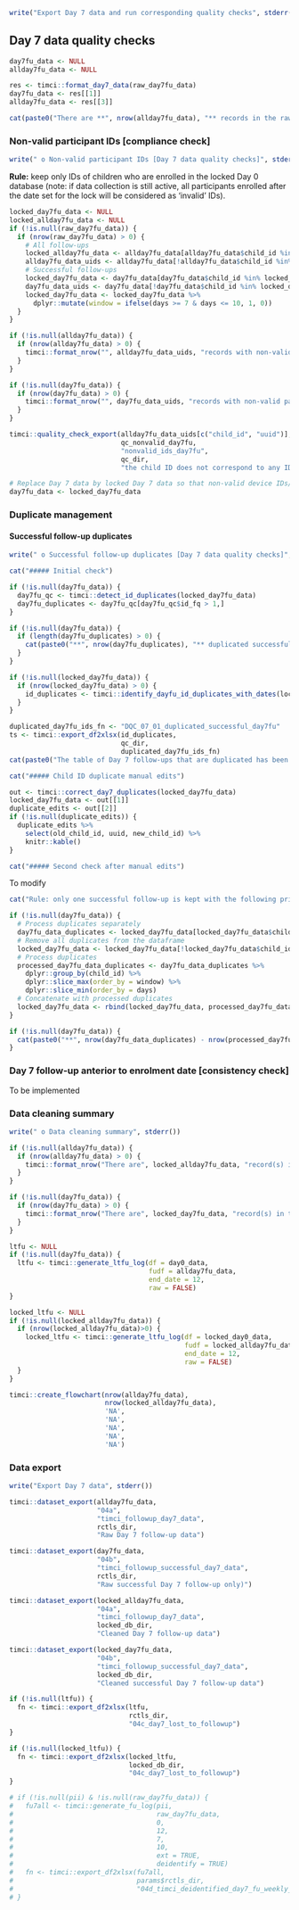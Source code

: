 ```r
write("Export Day 7 data and run corresponding quality checks", stderr())
```

\newpage

## Day 7 data quality checks

```r
day7fu_data <- NULL
allday7fu_data <- NULL
```

```r
res <- timci::format_day7_data(raw_day7fu_data)
day7fu_data <- res[[1]]
allday7fu_data <- res[[3]]
```

```r
cat(paste0("There are **", nrow(allday7fu_data), "** records in the raw Day 7 follow-up database, among which **", nrow(day7fu_data), "** records documenting successful Day 7 follow-ups."))
```

### Non-valid participant IDs [compliance check]

```r
write(" o Non-valid participant IDs [Day 7 data quality checks]", stderr())
```

**Rule:** keep only IDs of children who are enrolled in the locked Day 0 database (note: if data collection is still active, all participants enrolled after the date set for the lock will be considered as 'invalid' IDs).

```r
locked_day7fu_data <- NULL
locked_allday7fu_data <- NULL
if (!is.null(raw_day7fu_data)) {
  if (nrow(raw_day7fu_data) > 0) {
    # All follow-ups
    locked_allday7fu_data <- allday7fu_data[allday7fu_data$child_id %in% locked_day0_data$child_id, ]
    allday7fu_data_uids <- allday7fu_data[!allday7fu_data$child_id %in% locked_day0_data$child_id, ]
    # Successful follow-ups
    locked_day7fu_data <- day7fu_data[day7fu_data$child_id %in% locked_day0_data$child_id, ]
    day7fu_data_uids <- day7fu_data[!day7fu_data$child_id %in% locked_day0_data$child_id, ]
    locked_day7fu_data <- locked_day7fu_data %>%
      dplyr::mutate(window = ifelse(days >= 7 & days <= 10, 1, 0))
  }
}
```

```r
if (!is.null(allday7fu_data)) {
  if (nrow(allday7fu_data) > 0) {
    timci::format_nrow("", allday7fu_data_uids, "records with non-valid participant IDs were detected and removed in the locked Day 7 follow-up database.")
  }
}
```

```r
if (!is.null(day7fu_data)) {
  if (nrow(day7fu_data) > 0) {
    timci::format_nrow("", day7fu_data_uids, "records with non-valid participant IDs were detected and removed in the locked successful Day 7 follow-up database.")
  }
}
```

```r
timci::quality_check_export(allday7fu_data_uids[c("child_id", "uuid")],
                            qc_nonvalid_day7fu,
                            "nonvalid_ids_day7fu",
                            qc_dir,
                            "the child ID does not correspond to any ID found the locked Day 0 database")
```

```r
# Replace Day 7 data by locked Day 7 data so that non-valid device IDs/facilities do not appear in the export
day7fu_data <- locked_day7fu_data
```

### Duplicate management

#### Successful follow-up duplicates

```r
write(" o Successful follow-up duplicates [Day 7 data quality checks]", stderr())
```

```r
cat("##### Initial check")
```

```r
if (!is.null(day7fu_data)) {
  day7fu_qc <- timci::detect_id_duplicates(locked_day7fu_data)
  day7fu_duplicates <- day7fu_qc[day7fu_qc$id_fq > 1,]
}

if (!is.null(day7fu_data)) {
  if (length(day7fu_duplicates) > 0) { 
    cat(paste0("**", nrow(day7fu_duplicates), "** duplicated successful follow-ups detected."))
  }
}

```

```r
if (!is.null(locked_day7fu_data)) {
  if (nrow(locked_day7fu_data) > 0) {
    id_duplicates <- timci::identify_dayfu_id_duplicates_with_dates(locked_day7fu_data)
  }
}
```

```r
duplicated_day7fu_ids_fn <- "DQC_07_01_duplicated_successful_day7fu"
ts <- timci::export_df2xlsx(id_duplicates,
                            qc_dir,
                            duplicated_day7fu_ids_fn)
cat(paste0("The table of Day 7 follow-ups that are duplicated has been exported (**", ts,"**) to **", duplicated_day7fu_ids_fn, ".xlsx**."))
```

```r
cat("##### Child ID duplicate manual edits")
```

```r
out <- timci::correct_day7_duplicates(locked_day7fu_data)
locked_day7fu_data <- out[[1]]
duplicate_edits <- out[[2]]
if (!is.null(duplicate_edits)) {
  duplicate_edits %>%
    select(old_child_id, uuid, new_child_id) %>%
    knitr::kable()
}
```

```r
cat("##### Second check after manual edits")
```

To modify

```r
cat("Rule: only one successful follow-up is kept with the following priority rule: day 7 > day 8 > day 9 > day 10 > day 6 > day 11 and above")
```

```r
if (!is.null(day7fu_data)) {
  # Process duplicates separately
  day7fu_data_duplicates <- locked_day7fu_data[locked_day7fu_data$child_id %in% day7fu_duplicates$child_id, ]
  # Remove all duplicates from the dataframe
  locked_day7fu_data <- locked_day7fu_data[!locked_day7fu_data$child_id %in% day7fu_duplicates$child_id, ]
  # Process duplicates
  processed_day7fu_data_duplicates <- day7fu_data_duplicates %>%
    dplyr::group_by(child_id) %>%
    dplyr::slice_max(order_by = window) %>%
    dplyr::slice_min(order_by = days)
  # Concatenate with processed duplicates
  locked_day7fu_data <- rbind(locked_day7fu_data, processed_day7fu_data_duplicates)
}
```

```r
if (!is.null(day7fu_data)) {
  cat(paste0("**", nrow(day7fu_data_duplicates) - nrow(processed_day7fu_data_duplicates), "** records were removed in the locked successful Day 7 follow-up database. Note that records duplicated on the same day are kept - we need to define a rule for this."))
}
```

### Day 7 follow-up anterior to enrolment date [consistency check]

To be implemented

### Data cleaning summary

```r
write(" o Data cleaning summary", stderr())
```

```r
if (!is.null(allday7fu_data)) {
  if (nrow(allday7fu_data) > 0) {
    timci::format_nrow("There are", locked_allday7fu_data, "record(s) in the locked Day 7 follow-up database.")
  }
}
```

```r
if (!is.null(day7fu_data)) {
  if (nrow(day7fu_data) > 0) {
    timci::format_nrow("There are", locked_day7fu_data, "record(s) in the locked successful Day 7 follow-up database.")
  }
}
```

```r
ltfu <- NULL
if (!is.null(day7fu_data)) {
  ltfu <- timci::generate_ltfu_log(df = day0_data,
                                   fudf = allday7fu_data,
                                   end_date = 12,
                                   raw = FALSE)
}
```

```r
locked_ltfu <- NULL
if (!is.null(locked_allday7fu_data)) {
  if (nrow(locked_allday7fu_data)>0) {
    locked_ltfu <- timci::generate_ltfu_log(df = locked_day0_data,
                                            fudf = locked_allday7fu_data,
                                            end_date = 12,
                                            raw = FALSE)
  }
}
```

```r
timci::create_flowchart(nrow(allday7fu_data),
                        nrow(locked_allday7fu_data),
                        'NA',
                        'NA',
                        'NA',
                        'NA',
                        'NA')
```

### Data export

```r
write("Export Day 7 data", stderr())
```

```r
timci::dataset_export(allday7fu_data,
                      "04a",
                      "timci_followup_day7_data",
                      rctls_dir,
                      "Raw Day 7 follow-up data")
```

```r
timci::dataset_export(day7fu_data,
                      "04b",
                      "timci_followup_successful_day7_data",
                      rctls_dir,
                      "Raw successful Day 7 follow-up only)")
```

```r
timci::dataset_export(locked_allday7fu_data,
                      "04a",
                      "timci_followup_day7_data",
                      locked_db_dir,
                      "Cleaned Day 7 follow-up data")
```

```r
timci::dataset_export(locked_day7fu_data,
                      "04b",
                      "timci_followup_successful_day7_data",
                      locked_db_dir,
                      "Cleaned successful Day 7 follow-up data")
```

```r
if (!is.null(ltfu)) {
  fn <- timci::export_df2xlsx(ltfu,
                              rctls_dir,
                              "04c_day7_lost_to_followup")
}
```

```r
if (!is.null(locked_ltfu)) {
  fn <- timci::export_df2xlsx(locked_ltfu,
                              locked_db_dir,
                              "04c_day7_lost_to_followup")
}
```

```r
# if (!is.null(pii) & !is.null(raw_day7fu_data)) {
#   fu7all <- timci::generate_fu_log(pii,
#                                    raw_day7fu_data,
#                                    0,
#                                    12,
#                                    7,
#                                    10,
#                                    ext = TRUE,
#                                    deidentify = TRUE)
#   fn <- timci::export_df2xlsx(fu7all,
#                               params$rctls_dir,
#                               "04d_timci_deidentified_day7_fu_weekly_log_all")
# }
```
